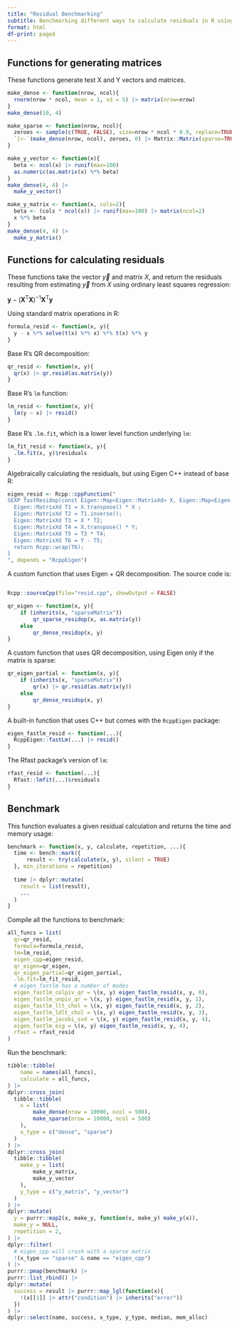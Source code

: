 ```yaml
---
title: "Residual Benchmarking"
subtitle: Benchmarking different ways to calculate residuals in R using a number of different packages.
format: html
df-print: paged
---
```


## Functions for generating matrices

These functions generate test X and Y vectors and matrices.
```r
make_dense <- function(nrow, ncol){
  rnorm(nrow * ncol, mean = 1, sd = 5) |> matrix(nrow=nrow)
}
make_dense(10, 4)
```

```r
make_sparse <- function(nrow, ncol){
  zeroes <- sample(c(TRUE, FALSE), size=nrow * ncol * 0.9, replace=TRUE)
  `[<-`(make_dense(nrow, ncol), zeroes, 0) |> Matrix::Matrix(sparse=TRUE)
}

```
```r
make_y_vector <- function(x){
  beta <- ncol(x) |> runif(max=100)
  as.numeric(as.matrix(x) %*% beta)
}
make_dense(4, 4) |> 
  make_y_vector()
```

```r
make_y_matrix <- function(x, cols=2){
  beta <- (cols * ncol(x)) |> runif(max=100) |> matrix(ncol=2)
  x %*% beta
}
make_dense(4, 4) |> 
  make_y_matrix()
```

## Functions for calculating residuals

These functions take the vector $\vec{y}$ and matrix $X$, and return the residuals resulting from estimating $\vec{y}$ from $X$ using ordinary least squares regression:

$\mathbf{y} - \left(\mathbf {X} ^{\operatorname {T} }\mathbf {X} \right)^{-1}\mathbf {X} ^{\operatorname {T} }\mathbf {y}$

Using standard matrix operations in R:
```r
formula_resid <- function(x, y){
  y - x %*% solve(t(x) %*% x) %*% t(x) %*% y
}
```

Base R's QR decomposition:
```r
qr_resid <- function(x, y){
  qr(x) |> qr.resid(as.matrix(y))
}
```


Base R's `lm` function:
```r
lm_resid <- function(x, y){
  lm(y ~ x) |> resid()
}
```

Base R's `.lm.fit`, which is a lower level function underlying `lm`:
```r
lm_fit_resid <- function(x, y){
  .lm.fit(x, y)$residuals
}
```

Algebraically calculating the residuals, but using Eigen C++ instead of base R:
```r
eigen_resid <- Rcpp::cppFunction("
SEXP fastResidop(const Eigen::Map<Eigen::MatrixXd> X, Eigen::Map<Eigen::MatrixXd> Y){
  Eigen::MatrixXd T1 = X.transpose() * X ;
  Eigen::MatrixXd T2 = T1.inverse();
  Eigen::MatrixXd T3 = X * T2;
  Eigen::MatrixXd T4 = X.transpose() * Y;
  Eigen::MatrixXd T5 = T3 * T4;
  Eigen::MatrixXd T6 = Y - T5;
  return Rcpp::wrap(T6);
}
", depends = "RcppEigen")
```


A custom function that uses Eigen + QR decomposition.
The source code is:

```.cpp
```

```r
Rcpp::sourceCpp(file="resid.cpp", showOutput = FALSE)
```

```r
qr_eigen <- function(x, y){
    if (inherits(x, "sparseMatrix"))
        qr_sparse_residop(x, as.matrix(y))
    else
        qr_dense_residop(x, y)
}
```

A custom function that uses QR decomposition, using Eigen only if the matrix is sparse:
```r
qr_eigen_partial <- function(x, y){
    if (inherits(x, "sparseMatrix"))
        qr(x) |> qr.resid(as.matrix(y))
    else
        qr_dense_residop(x, y)
}
```

A built-in function that uses C++ but comes with the `RcppEigen` package:
```r
eigen_fastlm_resid <- function(...){
  RcppEigen::fastLm(...) |> resid()
}
```

The Rfast package's version of `lm`:
```r
rfast_resid <- function(...){
  Rfast::lmfit(...)$residuals
}
```

## Benchmark

This function evaluates a given residual calculation and returns the time and memory usage:
```r
benchmark <- function(x, y, calculate, repetition, ...){
  time <- bench::mark({
      result <- try(calculate(x, y), silent = TRUE)
  }, min_iterations = repetition)
  
  time |> dplyr::mutate(
    result = list(result),
    ...
  )
}
```

Compile all the functions to benchmark:
```r
all_funcs = list(
  qr=qr_resid,
  formula=formula_resid,
  lm=lm_resid,
  eigen_cpp=eigen_resid,
  qr_eigen=qr_eigen,
  qr_eigen_partial=qr_eigen_partial,
  .lm.fit=lm_fit_resid,
  # eigen_fastlm has a number of modes
  eigen_fastlm_colpiv_qr = \(x, y) eigen_fastlm_resid(x, y, 0),
  eigen_fastlm_unpiv_qr = \(x, y) eigen_fastlm_resid(x, y, 1),
  eigen_fastlm_llt_chol = \(x, y) eigen_fastlm_resid(x, y, 2),
  eigen_fastlm_ldlt_chol = \(x, y) eigen_fastlm_resid(x, y, 3),
  eigen_fastlm_jacobi_svd = \(x, y) eigen_fastlm_resid(x, y, 4),
  eigen_fastlm_eig = \(x, y) eigen_fastlm_resid(x, y, 4),
  rfast = rfast_resid
)
```

Run the benchmark:
```r
tibble::tibble(
    name = names(all_funcs),
    calculate = all_funcs,
) |>
dplyr::cross_join(
  tibble::tibble(
    x = list(
        make_dense(nrow = 10000, ncol = 500),
        make_sparse(nrow = 10000, ncol = 500)
    ),
    x_type = c("dense", "sparse")
  )
) |>
dplyr::cross_join(
  tibble::tibble(
    make_y = list(
        make_y_matrix,
        make_y_vector
    ),
    y_type = c("y_matrix", "y_vector")
  )
) |> 
dplyr::mutate(
  y = purrr::map2(x, make_y, function(x, make_y) make_y(x)),
  make_y = NULL,
  repetition = 2,
) |>
dplyr::filter(
  # eigen_cpp will crash with a sparse matrix
  !(x_type == "sparse" & name == "eigen_cpp")
) |>
purrr::pmap(benchmark) |>
purrr::list_rbind() |>
dplyr::mutate(
  success = result |> purrr::map_lgl(function(x){
    !(x[[1]] |> attr("condition") |> inherits("error"))
  }) 
) |>
dplyr::select(name, success, x_type, y_type, median, mem_alloc)
```
